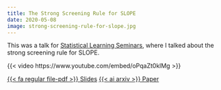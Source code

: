 ```yaml
---
title: The Strong Screening Rule for SLOPE
date: 2020-05-08
image: strong-screening-rule-for-slope.jpg
---
```


This was a talk for [Statistical Learning Seminars](https://statistical-learning-seminars.github.io/), where I talked about the strong screening rule for SLOPE.

{{< video https://www.youtube.com/embed/oPqaZt0klMg >}}

[{{< fa regular file-pdf >}} Slides](https://statistical-learning-seminars.github.io/slides/200508-johanlarsson.pdf){.badge .badge-large}
[{{< ai arxiv >}} Paper](http://arxiv.org/abs/2005.03730){.badge .badge-large}
